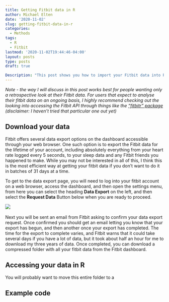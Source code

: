```yaml
---
title: Getting Fitbit data in R
author: Michael Elten
date: '2020-11-02'
slug: getting-fitbit-data-in-r
categories:
  - Methods
tags:
  - R
  - Fitbit
lastmod: '2020-11-02T19:44:46-04:00'
layout: posts
type: posts
draft: true

Description: "This post shows you how to import your Fitbit data into R"
---
```



*Note - the way I will discuss in this post works best for people wanting only a retrospective look at their Fitbit data. For users that expect to analyse their fitbit data on an ongoing basis, I highly recommend checking out the looking into accessing the Fitbit API through things like the ["fitbitr"  package](https://github.com/teramonagi/fitbitr) (disclaimer: I haven't tried that particular one out yet) *

## Download your data

Fitbit offers several data export options on the dashboard accessible through your web browser. One such option is to export the Fitbit data for the lifetime of your account, including absolutely everything from your heart rate logged every 5 seconds, to your sleep data and any Fitbit friends you happened to make. While you may not be interested in all of this, I think this is the most efficient way at getting your fitbit data if you don't want to do it in batches of 31 days at a time.

To get to the data export page, you will need to log into your fitbit account on a web browser, access the dashboard, and then open the settings menu, from here you can select the heading **Data Export** on the left, and then select the **Request Data** Button below when you are ready to proceed.  

![](/posts/getting-fitbit-data-in-r/Fitbit_Menu_Pic.png)  
<br/>
Next you will be sent an email from Fitbit asking to confirm your data export request. Once confirmed you should get an email letting you know that your export has begun, and then another once your export has completed. The time for the export to complete varies, and Fitbit warns that it could take several days if you have a lot of data, but it took about half an hour for me to download my three years of data. Once completed, you can download a compressed folder with all your fitbit data from the Fitbit dashboard.

## Accessing your data in R

You will probably want to move this entire folder to a 

## Example code